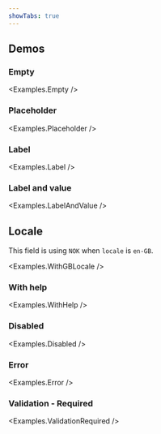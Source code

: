 ```yaml
---
showTabs: true
---
```



## Demos

### Empty

<Examples.Empty />

### Placeholder

<Examples.Placeholder />

### Label

<Examples.Label />

### Label and value

<Examples.LabelAndValue />

## Locale

This field is using `NOK` when `locale` is `en-GB`.

<Examples.WithGBLocale />

### With help

<Examples.WithHelp />

### Disabled

<Examples.Disabled />

### Error

<Examples.Error />

### Validation - Required

<Examples.ValidationRequired />
